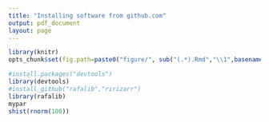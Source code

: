 ```yaml
---
title: "Installing software from github.com"
output: pdf_document
layout: page
---
```


```r
library(knitr)
opts_chunk$set(fig.path=paste0("figure/", sub("(.*).Rmd","\\1",basename(knitr:::knit_concord$get('infile'))), "-"))
```


```r
#install.packages("devtools")
library(devtools)
#install_github("rafalib","ririzarr")
library(rafalib)
mypar
shist(rnorm(100))
```

